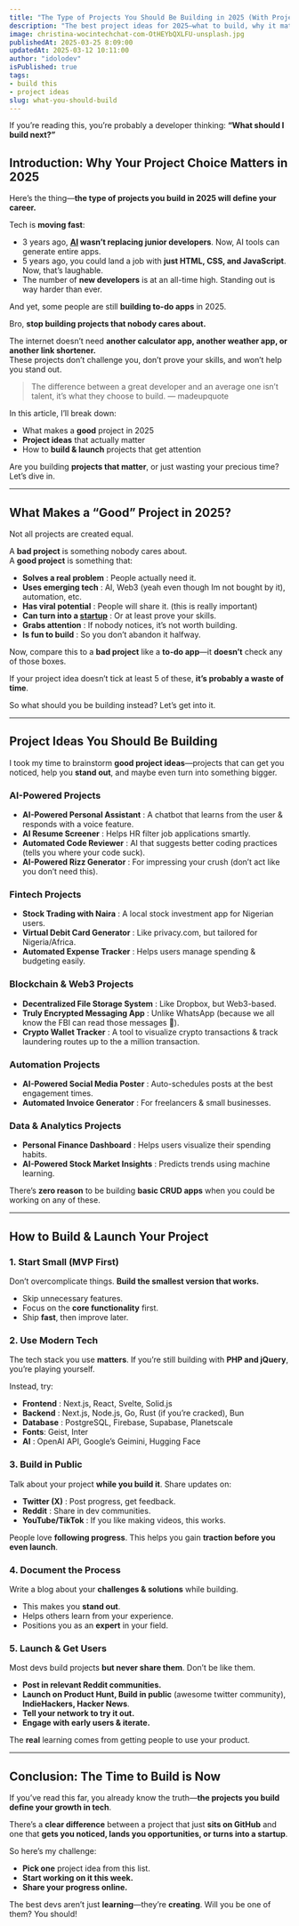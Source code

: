 ```yaml
---
title: "The Type of Projects You Should Be Building in 2025 (With Project Ideas)"
description: "The best project ideas for 2025—what to build, why it matters, and how to stand out in tech."
image: christina-wocintechchat-com-OtHEYbQXLFU-unsplash.jpg
publishedAt: 2025-03-25 8:09:00
updatedAt: 2025-03-12 10:11:00
author: "idolodev"
isPublished: true
tags: 
- build this
- project ideas 
slug: what-you-should-build
---
```




If you’re reading this, you’re probably a developer thinking: **“What should I build next?”**  

## Introduction: Why Your Project Choice Matters in 2025  

Here’s the thing—**the type of projects you build in 2025 will define your career.**  

Tech is **moving fast**:  
- 3 years ago, **[AI](/blogs/ai-vs-programmers) wasn’t replacing junior developers**. Now, AI tools can generate entire apps.  
- 5 years ago, you could land a job with **just HTML, CSS, and JavaScript**. Now, that’s laughable.  
- The number of **new developers** is at an all-time high. Standing out is way harder than ever. 

And yet, some people are still **building to-do apps** in 2025.  

Bro, **stop building projects that nobody cares about.**  

The internet doesn’t need **another calculator app, another weather app, or another link shortener.**  
These projects don’t challenge you, don’t prove your skills, and won’t help you stand out.  

> The difference between a great developer and an average one isn’t talent, it’s what they choose to build. — madeupquote  

In this article, I’ll break down:  
- What makes a **good** project in 2025  
- **Project ideas** that actually matter  
- How to **build & launch** projects that get attention  

Are you building **projects that matter**, or just wasting your precious time? Let’s dive in.

---

## What Makes a “Good” Project in 2025?  

Not all projects are created equal.  

A **bad project** is something nobody cares about.  
A **good project** is something that:  
- **Solves a real problem** : People actually need it.  
- **Uses emerging tech** : AI, Web3 (yeah even though Im not bought by it), automation, etc.  
- **Has viral potential** : People will share it. (this is really important)
- **Can turn into a [startup](/blogs/youre-one-startup-away)** : Or at least prove your skills.  
- **Grabs attention** : If nobody notices, it’s not worth building.  
- **Is fun to build** : So you don’t abandon it halfway.

Now, compare this to a **bad project** like a **to-do app**—it **doesn’t** check any of those boxes.  

If your project idea doesn’t tick at least 5 of these, **it’s probably a waste of time**.  

So what should you be building instead? Let’s get into it.  

---

## Project Ideas You Should Be Building  

I took my time to brainstorm **good project ideas**—projects that can get you noticed, help you **stand out**, and maybe even turn into something bigger.  

### AI-Powered Projects  
- **AI-Powered Personal Assistant** : A chatbot that learns from the user & responds with a voice feature.  
- **AI Resume Screener** : Helps HR filter job applications smartly.  
- **Automated Code Reviewer** : AI that suggests better coding practices (tells you where your code suck).  
- **AI-Powered Rizz Generator** : For impressing your crush (don’t act like you don’t need this).  

### Fintech Projects  
- **Stock Trading with Naira** : A local stock investment app for Nigerian users.  
- **Virtual Debit Card Generator** : Like privacy.com, but tailored for Nigeria/Africa.  
- **Automated Expense Tracker** : Helps users manage spending & budgeting easily.  

### Blockchain & Web3 Projects  
- **Decentralized File Storage System** : Like Dropbox, but Web3-based.  
- **Truly Encrypted Messaging App** : Unlike WhatsApp (because we all know the FBI can read those messages 😬).  
- **Crypto Wallet Tracker** : A tool to visualize crypto transactions & track laundering routes up to the a million transaction.  

### Automation Projects  
- **AI-Powered Social Media Poster** : Auto-schedules posts at the best engagement times.  
- **Automated Invoice Generator** : For freelancers & small businesses.  

### Data & Analytics Projects  
- **Personal Finance Dashboard** : Helps users visualize their spending habits.  
- **AI-Powered Stock Market Insights** : Predicts trends using machine learning.  

There’s **zero reason** to be building **basic CRUD apps** when you could be working on any of these.  

---

## How to Build & Launch Your Project  

### 1. Start Small (MVP First)  
Don’t overcomplicate things. **Build the smallest version that works.**  

- Skip unnecessary features.  
- Focus on the **core functionality** first.  
- Ship **fast**, then improve later.  

### 2. Use Modern Tech  
The tech stack you use **matters**. If you’re still building with **PHP and jQuery**, you’re playing yourself.  

Instead, try:  
- **Frontend** : Next.js, React, Svelte, Solid.js  
- **Backend** : Next.js, Node.js, Go, Rust (if you’re cracked), Bun  
- **Database** : PostgreSQL, Firebase, Supabase, Planetscale 
- **Fonts**: Geist, Inter
- **AI** : OpenAI API, Google’s Geimini, Hugging Face  

### 3. Build in Public  
Talk about your project **while you build it**. Share updates on:  
- **Twitter (X)** : Post progress, get feedback.  
- **Reddit** : Share in dev communities.  
- **YouTube/TikTok** : If you like making videos, this works.  

People love **following progress**. This helps you gain **traction before you even launch**.  

### 4. Document the Process  
Write a blog about your **challenges & solutions** while building.  
- This makes you **stand out**.  
- Helps others learn from your experience.  
- Positions you as an **expert** in your field.  

### 5. Launch & Get Users  
Most devs build projects **but never share them**. Don’t be like them.  

- **Post in relevant Reddit communities.**  
- **Launch on Product Hunt, Build in public** (awesome twitter community), **IndieHackers, Hacker News**.  
- **Tell your network to try it out.**  
- **Engage with early users & iterate.**  

The **real** learning comes from getting people to use your product.  

---

## Conclusion: The Time to Build is Now  

If you’ve read this far, you already know the truth—**the projects you build define your growth in tech**.  

There’s a **clear difference** between a project that just **sits on GitHub** and one that **gets you noticed, lands you opportunities, or turns into a startup**.  

So here’s my challenge:  
- **Pick one** project idea from this list.  
- **Start working on it this week.**  
- **Share your progress online.**  

The best devs aren’t just **learning**—they’re **creating**.  Will you be one of them?  You should!

